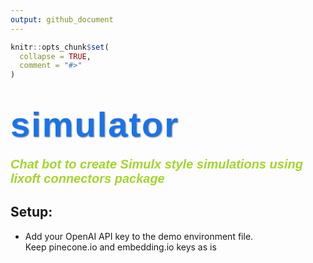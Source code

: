 ```yaml
---
output: github_document
---
```


<!-- README.md is generated from README.Rmd. Please edit that file -->

```r
knitr::opts_chunk$set(
  collapse = TRUE,
  comment = "#>"
)
```

# [simulator]{.cool-font} 

<link href="https://fonts.googleapis.com/css2?family=Orbitron:wght@700&display=swap" rel="stylesheet">


<style>
.cool-font {
  font-family: 'Orbitron', sans-serif;
  font-size: 2em;
  color: #1a73e8;
  letter-spacing: 2px;
  text-shadow: 1px 1px 2px #888;
}
</style>


<style>
.cool-font2 {
  font-family: 'Orbitron', sans-serif;
  font-size: 20;
  color: #a2d52c;
}
</style>

##### [Chat bot to create Simulx style simulations using lixoft connectors package]{.cool-font2}

## Setup:

-   Add your OpenAI API key to the demo environment file.\
    Keep pinecone.io and embedding.io keys as is

